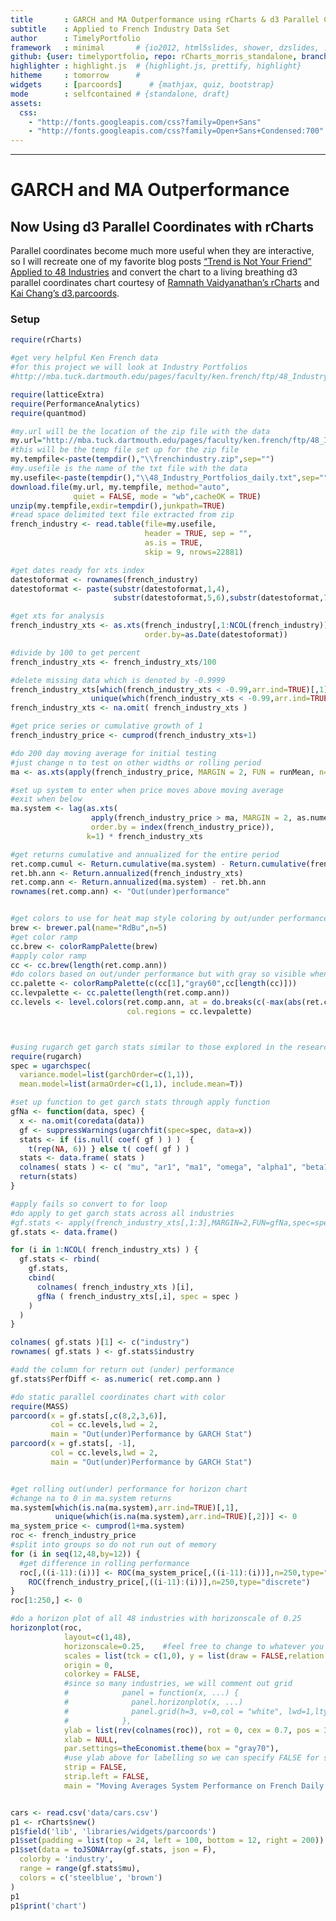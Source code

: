 ```yaml
---
title       : GARCH and MA Outperformance using rCharts & d3 Parallel Coordinates
subtitle    : Applied to French Industry Data Set
author      : TimelyPortfolio
framework   : minimal       # {io2012, html5slides, shower, dzslides, ...}
github: {user: timelyportfolio, repo: rCharts_morris_standalone, branch: "gh-pages"}
highlighter : highlight.js  # {highlight.js, prettify, highlight}
hitheme     : tomorrow      # 
widgets     : [parcoords]      # {mathjax, quiz, bootstrap}
mode        : selfcontained # {standalone, draft}
assets:
  css: 
    - "http://fonts.googleapis.com/css?family=Open+Sans"
    - "http://fonts.googleapis.com/css?family=Open+Sans+Condensed:700"
---
```



---
# GARCH and MA Outperformance
## Now Using d3 Parallel Coordinates with rCharts

Parallel coordinates become much more useful when they are interactive, so I will recreate one of my favorite blog posts ["Trend is Not Your Friend" Applied to 48 Industries](http://timelyportfolio.blogspot.com/2012/08/trend-is-not-your-friend-applied-to-48.html) and convert the chart to a living breathing d3 parallel coordinates chart courtesy of [Ramnath Vaidyanathan's rCharts](http://ramnathv.github.io/rCharts/) and [Kai Chang's d3.parcoords](http://syntagmatic.github.io/parallel-coordinates/).

### Setup

```r
require(rCharts)

#get very helpful Ken French data
#for this project we will look at Industry Portfolios
#http://mba.tuck.dartmouth.edu/pages/faculty/ken.french/ftp/48_Industry_Portfolios_daily.zip

require(latticeExtra)
require(PerformanceAnalytics)
require(quantmod)

#my.url will be the location of the zip file with the data
my.url="http://mba.tuck.dartmouth.edu/pages/faculty/ken.french/ftp/48_Industry_Portfolios_daily.zip"
#this will be the temp file set up for the zip file
my.tempfile<-paste(tempdir(),"\\frenchindustry.zip",sep="")
#my.usefile is the name of the txt file with the data
my.usefile<-paste(tempdir(),"\\48_Industry_Portfolios_daily.txt",sep="")
download.file(my.url, my.tempfile, method="auto", 
              quiet = FALSE, mode = "wb",cacheOK = TRUE)
unzip(my.tempfile,exdir=tempdir(),junkpath=TRUE)
#read space delimited text file extracted from zip
french_industry <- read.table(file=my.usefile,
                              header = TRUE, sep = "",
                              as.is = TRUE,
                              skip = 9, nrows=22881)

#get dates ready for xts index
datestoformat <- rownames(french_industry)
datestoformat <- paste(substr(datestoformat,1,4),
                       substr(datestoformat,5,6),substr(datestoformat,7,8),sep="-")

#get xts for analysis
french_industry_xts <- as.xts(french_industry[,1:NCOL(french_industry)],
                              order.by=as.Date(datestoformat))

#divide by 100 to get percent
french_industry_xts <- french_industry_xts/100

#delete missing data which is denoted by -0.9999
french_industry_xts[which(french_industry_xts < -0.99,arr.ind=TRUE)[,1],
                  unique(which(french_industry_xts < -0.99,arr.ind=TRUE)[,2])] <- NA
french_industry_xts <- na.omit( french_industry_xts )

#get price series or cumulative growth of 1
french_industry_price <- cumprod(french_industry_xts+1)

#do 200 day moving average for initial testing
#just change n to test on other widths or rolling period
ma <- as.xts(apply(french_industry_price, MARGIN = 2, FUN = runMean, n=200), order.by = index(french_industry_price))

#set up system to enter when price moves above moving average
#exit when below
ma.system <- lag(as.xts(
                  apply(french_industry_price > ma, MARGIN = 2, as.numeric),
                  order.by = index(french_industry_price)),
                 k=1) * french_industry_xts

#get returns cumulative and annualized for the entire period
ret.comp.cumul <- Return.cumulative(ma.system) - Return.cumulative(french_industry_xts)
ret.bh.ann <- Return.annualized(french_industry_xts)
ret.comp.ann <- Return.annualized(ma.system) - ret.bh.ann
rownames(ret.comp.ann) <- "Out(under)performance"


#get colors to use for heat map style coloring by out/under performance
brew <- brewer.pal(name="RdBu",n=5)
#get color ramp
cc.brew <- colorRampPalette(brew)
#apply color ramp
cc <- cc.brew(length(ret.comp.ann))
#do colors based on out/under performance but with gray so visible when labelling
cc.palette <- colorRampPalette(c(cc[1],"gray60",cc[length(cc)]))
cc.levpalette <- cc.palette(length(ret.comp.ann))
cc.levels <- level.colors(ret.comp.ann, at = do.breaks(c(-max(abs(ret.comp.ann)),max(abs(ret.comp.ann))),length(ret.comp.ann)),
                          col.regions = cc.levpalette)



#using rugarch get garch stats similar to those explored in the research
require(rugarch)
spec = ugarchspec(
  variance.model=list(garchOrder=c(1,1)),
  mean.model=list(armaOrder=c(1,1), include.mean=T))

#set up function to get garch stats through apply function
gfNa <- function(data, spec) {
  x <- na.omit(coredata(data))
  gf <- suppressWarnings(ugarchfit(spec=spec, data=x))
  stats <- if (is.null( coef( gf ) ) )  {
    t(rep(NA, 6)) } else t( coef( gf ) )
  stats <- data.frame( stats )
  colnames( stats ) <- c( "mu", "ar1", "ma1", "omega", "alpha1", "beta1" )
  return(stats)
}

#apply fails so convert to for loop
#do apply to get garch stats across all industries
#gf.stats <- apply(french_industry_xts[,1:3],MARGIN=2,FUN=gfNa,spec=spec)
gf.stats <- data.frame()

for (i in 1:NCOL( french_industry_xts) ) {
  gf.stats <- rbind(
    gf.stats,
    cbind(
      colnames( french_industry_xts )[i],
      gfNa ( french_industry_xts[,i], spec = spec )
    )
  )
}  

colnames( gf.stats )[1] <- c("industry")
rownames( gf.stats ) <- gf.stats$industry

#add the column for return out (under) performance
gf.stats$PerfDiff <- as.numeric( ret.comp.ann )

#do static parallel coordinates chart with color
require(MASS)
parcoord(x = gf.stats[,c(8,2,3,6)],
         col = cc.levels,lwd = 2,
         main = "Out(under)Performance by GARCH Stat")
parcoord(x = gf.stats[, -1],
         col = cc.levels,lwd = 2,
         main = "Out(under)Performance by GARCH Stat")


#get rolling out(under) performance for horizon chart
#change na to 0 in ma.system returns
ma.system[which(is.na(ma.system),arr.ind=TRUE)[,1],
          unique(which(is.na(ma.system),arr.ind=TRUE)[,2])] <- 0
ma_system_price <- cumprod(1+ma.system)
roc <- french_industry_price
#split into groups so do not run out of memory
for (i in seq(12,48,by=12)) {
  #get difference in rolling performance
  roc[,((i-11):(i))] <- ROC(ma_system_price[,((i-11):(i))],n=250,type="discrete") -
    ROC(french_industry_price[,((i-11):(i))],n=250,type="discrete")
}
roc[1:250,] <- 0

#do a horizon plot of all 48 industries with horizonscale of 0.25
horizonplot(roc,
            layout=c(1,48),
            horizonscale=0.25,    #feel free to change to whatever you would like
            scales = list(tck = c(1,0), y = list(draw = FALSE,relation = "same")),
            origin = 0,
            colorkey = FALSE,
            #since so many industries, we will comment out grid
            #            panel = function(x, ...) {
            #              panel.horizonplot(x, ...)
            #              panel.grid(h=3, v=0,col = "white", lwd=1,lty = 3)
            #            },
            ylab = list(rev(colnames(roc)), rot = 0, cex = 0.7, pos = 3), 
            xlab = NULL,
            par.settings=theEconomist.theme(box = "gray70"),
            #use ylab above for labelling so we can specify FALSE for strip and strip.left
            strip = FALSE,
            strip.left = FALSE,
            main = "Moving Averages System Performance on French Daily 48 Industry 1963-2011\n source: http://mba.tuck.dartmouth.edu/pages/faculty/ken.french")


cars <- read.csv('data/cars.csv')
p1 <- rCharts$new()
p1$field('lib', 'libraries/widgets/parcoords')
p1$set(padding = list(top = 24, left = 100, bottom = 12, right = 200))
p1$set(data = toJSONArray(gf.stats, json = F), 
  colorby = 'industry', 
  range = range(gf.stats$mu),
  colors = c('steelblue', 'brown')
)
p1
p1$print('chart')
```

